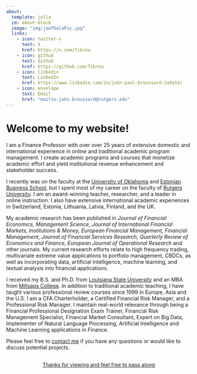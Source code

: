 ```yaml
---
about:
  template: jolla
  id: about-block
  image: "img/jaafGalaPic.jpg"
  links:
    - icon: twitter-x
      text: X
      href: https://x.com/fibrou
    - icon: github
      text: Github
      href: https://github.com/fibrou
    - icon: linkedin
      text: LinkedIn
      href: https://www.linkedin.com/in/john-paul-broussard-2a9a53/
    - icon: envelope
      text: Email
      href: "mailto:john.broussard@rutgers.edu"  
---
```


::: {#about-block}
:::

# Welcome to my website!

I am a Finance Professor with over over 25 years of extensive domestic and international experience in online and traditional academic program management. I create academic programs and courses that monetize academic effort and yield institutional revenue enhancement and stakeholder success.

I recently was on the faculty at the [University of Oklahoma](http://ou.edu) and [Estonian Business School](https://ebs.ee/en), but I spent most of my career on the faculty of [Rutgers University](https://www.rutgers.edu/). I am an award-winning teacher, researcher, and a leader in online instruction. I also have extensive international academic experiences in Switzerland, Estonia, Lithuania, Latvia, Finland, and the UK.

My academic research has been published in *Journal of Financial Economics, Management Science, Journal of International Financial Markets, Institutions & Money, European Financial Management, Financial Management, Journal of Financial Services Research, Quarterly Review of Economics and Finance, European Journal of Operational Research* and other journals. My current research efforts relate to high frequency trading, multivariate extreme value applications to portfolio management, CBDCs, as well as incorporating data, artificial intelligence, machine learning, and textual analysis into financial applications.

I received my B.S. and Ph.D. from [Louisiana State University](http://lsu.edu) and an MBA from [Millsaps College](https://millsaps.edu/departments/else-school-of-management/). In addition to traditional academic teaching, I have taught various professional review courses since 1999 in Europe, Asia and the U.S. I am a CFA Charterholder, a Certified Financial Risk Manager, and a Professional Risk Manager. I maintain real-world relevance through being a Financial Professional Designation Exam Trainer, Financial Risk Management Specialist, Financial Market Consultant, Expert on Big Data, Implementer of Natural Language Processing, Artificial Intelligence and Machine Learning applications in Finance.

Please feel free to [contact me](mailto:john.broussard@rutgers.edu) if you have any questions or would like to discuss potential projects.

```{=html}
<div  style="margin: 30px; text-align: center;">
<a class="btn btn-primary" href="https://fibrouquartopub.quarto.pub/jpbtest/" role="button" target="_blank" style="padding: 15px 30px;">Thanks for viewing and feel free to pass along</a>
</div>
```
